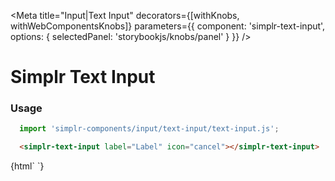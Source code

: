 
<Meta
  title="Input|Text Input"
  decorators={[withKnobs, withWebComponentsKnobs]}
  parameters={{ component: 'simplr-text-input', options: { selectedPanel: 'storybookjs/knobs/panel' } }}
/>

# Simplr Text Input

### Usage

```js
  import 'simplr-components/input/text-input/text-input.js';
```

```html
  <simplr-text-input label="Label" icon="cancel"></simplr-text-input>
```


<Story name="Simplr Text Input">
  {html`
    <simplr-text-input label="Label" icon="cancel"></simplr-text-input>
  `}
</Story>

<Props of="simplr-text-input" />
